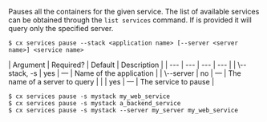 Pauses all the containers for the given service. The list of available  services can be obtained through the `list services` command. If <server name> is provided it will query only the specified server.

<Tabs >
<Tab label="Usage">

```shell
$ cx services pause --stack <application name> [--server <server name>] <service name>
```
</Tab>
    
<Tab label="arguments">
| Argument | Required? | Default | Description |
|  ---  |  ---  |  ---  |  ---  |
| \--stack, -s <application name> | yes | — | Name of the application |
| \--server <server name> | no | — | The name of a server to query |
| <service name> | yes | — | The service to pause |
</Tab>
<Tab label="examples">

```shell
$ cx services pause -s mystack my_web_service
$ cx services pause -s mystack a_backend_service
$ cx services pause -s mystack --server my_server my_web_service
```

</Tab>
</Tabs>